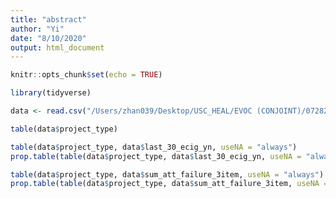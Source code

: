 ```yaml
---
title: "abstract"
author: "Yi"
date: "8/10/2020"
output: html_document
---
```


```r
knitr::opts_chunk$set(echo = TRUE)
```

```r
library(tidyverse)
```

```r
data <- read.csv("/Users/zhan039/Desktop/USC_HEAL/EVOC (CONJOINT)/07282020/EVOC_pilot1_08072020.csv", na.strings = "")
```

```r
table(data$project_type)
```

```r
table(data$project_type, data$last_30_ecig_yn, useNA = "always")
prop.table(table(data$project_type, data$last_30_ecig_yn, useNA = "always"), margin = 1)

table(data$project_type, data$sum_att_failure_3item, useNA = "always")
prop.table(table(data$project_type, data$sum_att_failure_3item, useNA = "always"), margin = 1)

```

